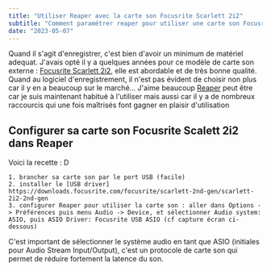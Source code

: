 ```yaml
---
title: "Utiliser Reaper avec la carte son Focusrite Scarlett 2i2"
subtitle: "Comment paramétrer reaper pour utiliser une carte son Focusrite Scarlett 2i2."
date: "2023-05-07"
---
```


Quand il s'agit d'enregistrer, c'est bien d'avoir un minimum de matériel adequat.
J'avais opté il y a quelques années pour ce modèle de carte son externe : [Focusrite Scarlett 2i2](https://focusrite.com/fr/usb-audio-interface/scarlett/scarlett-2i2), elle est abordable et de très bonne qualité. Quand au logiciel d'enregistrement, il n'est pas évident de choisir non plus car il y en a beaucoup sur le marché... J'aime beaucoup [Reaper](https://www.reaper.fm/)  peut être car je suis maintenant habitué à l'utiliser mais aussi car il y a de nombreux raccourcis qui une fois maîtrisés font gagner en plaisir d'utilisation

## Configurer sa carte son Focusrite Scalett 2i2 dans Reaper

Voici la recette : D

```
1. brancher sa carte son par le port USB (facile)
2. installer le [USB driver] https://downloads.focusrite.com/focusrite/scarlett-2nd-gen/scarlett-2i2-2nd-gen
3. configurer Reaper pour utiliser la carte son : aller dans Options -> Préférences puis menu Audio -> Device, et sélectionner Audio system: ASIO, puis ASIO Driver: Focusrite USB ASIO (cf capture écran ci-dessous)
```
<CustomImage src="https://raw.githubusercontent.com/tomtomtomtom44/blogposts/main/images/config-reaper.png" alt="config reaper" />

C'est important de sélectionner le système audio en tant que ASIO (initiales pour Audio Stream Input/Output), c'est un protocole de carte son qui permet de réduire fortement la latence du son. 